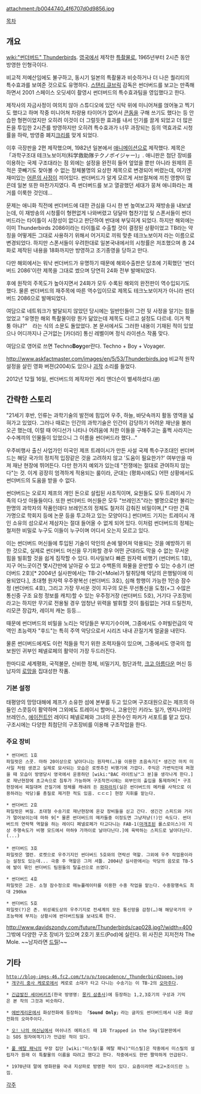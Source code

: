 attachment:/b0044740_4f6707d0d9856.jpg

[[목차]]

== 개요 ==
[[wiki:"썬더버드" Thunderbirds]]. [[영국]]에서 제작한 [[특촬물]]로, 1965년부터 2시즌 동안 방영한 인형극이다.

비교적 저예산임에도 불구하고, 동시기 일본의 특촬물과 비슷하거나 더 나은 퀄리티의 특수효과를 보여준 것으로도 유명하다. [[스탠리 큐브릭]] 감독은 썬더버드를 보고는 만족해하면서 2001 스페이스 오딧세이 촬영시 썬더버드의 특수효과팀을 영입했다고 한다.

제작사의 자금사정이 여의치 않아 스튜디오에 있던 식탁 위에 미니어쳐를 얹어놓고 찍기도 했다고 하며 작중 미니어쳐 차량용 타이어가 없어서 [[콘돔]]을 구해 쓰기도 했다는 등 안습한 형편이었지만 오히려 이것이 더 그럴듯한 효과를 내서 인기를 끌게 되었고 더 많은 돈을 투입한 2시즌를 방영하지만 오히려 특수효과가 너무 과장되는 등의 역효과로 시청률을 하락, 방영중 폐지[[크리]]를 맞게 되었다.

이후 극장판을 2편 제작했으며, 1982년 일본에서 [[애니메이션]]으로 제작했다. 제목은 「과학구조대 테크노보이저(科学救助隊テクノボイジャー)」.  애니판은 첨단 장비를 이용하는 국제 구조대라는 점 외에는 설정을 완전히 들어 엎었을 뿐만 아니라 원제의 흔적은 콧빼기도 찾아볼 수 없는 정체불명의 요상한 제목으로 변경되어 버렸는데, 여기엔 재미있는 [[어른의 사정]]이 끼어있다. 썬더버드가 알게 모르게 서브컬쳐에 끼친 영향이 많은데 일본 또한 마찬가지였다. 즉 썬더버드를 보고 열광했던 세대가 뭉쳐 애니화라는 쾌거를 이룩한 것인데... 

문제는 애니화 직전에 썬더버드에 대한 관심을 다시 한 번 높여보고자 재방송을 내보냈는데, 이 재방송의 시청률이 형편없게 나와버렸고 덩달아 협찬기업 및 스폰서들이 썬더버드라는 타이틀이 시장성이 없다고 판단하여 반대에 부딪히게 되었다. 하지만 해외에는 이미 Thunderbirds 2086이라는 타이틀로 수출할 것이 결정된 상황이었고 TB라는 약칭을 어떻게든 그대로 사용하기 위해서 어거지로 끼워 맞춘 테크노보이저 라는 이름으로 변경되었다.
하지만 스폰서들이 우려한대로 일본국내에서의 시청률은 저조했으며 총 24화로 제작된 내용을 18화까지만 방영하고 조기종영을 당하고 만다.

다만 해외에서는 워낙 썬더버드가 유명하기 때문에 해외수출판은 당초에 기획했던 '썬더버드 2086'이란 제목을 그대로 썼으며 당연히 24화 전부 발매되었다.

후에 원작의 주목도가 높아지면서 24화가 모두 수록된 해외의 완전판이 역수입되기도 했다. 물론 썬더버드의 재주목에 따른 역수입이므로 제목도 테크노보이저가 아니라 썬더버드 2086으로 발매되었다.

여담으로 네트워크가 발달되지 않았던 당시에는 일반인들이 그런 뒷 사정을 알기는 힘들었었고 "유명한 해외 특촬물이랑 뭔가 닮았는데 제목도 다르고 설정도 다르네. 이거 짝퉁 아냐?"　라는 식의 소문도 돌았었다. 본 문서에서도 그러한 내용이 기재된 적이 있었으나 어디까지나 근거없는 [카더라] 통신 레벨이며 정식 라이센스 작품 맞다.

여담으로 영어로 쓰면 Techno'''Boy'''ger란다. Techno + Boy + Voyager.

http://www.askfactmaster.com/images/en/5/53/Thunderbirds.jpg
비교적 원작 설정을 살린 영화 버젼(2004)도 있으나 [[괴작]] 소리를 들었다.

2012년 12월 16일, 썬더버드의 제작자인 게리 앤더슨이 별세하셨다.([http://blog.naver.com/leonjuhee/150154927664 #])
== 간략한 스토리 ==
"21세기 후반, 인류는 과학기술의 발전에 힘입어 우주, 하늘, 바닷속까지 활동 영역을 넓혀가고 있었다. 그러나 때로는 인간의 과학기술은 인간이 감당하기 어려운 재난을 불러오곤 했는데, 이럴 때 어디선가 나타나 어려움에 처한 이들을 구해주고는 훌쩍 사라지는 수수께끼의 인물들이 있었으니 그 이름을 썬더버드라 했다..."

우주비행사 출신 사업가인 미국인 제프 트레이시가 만든 사설 국제 특수구조대인 썬더버드는 해당 국가의 정치적 입장같은 것을 고려하지 않고 '도움이 필요한가?' 여부만을 따져 재난 현장에 뛰어든다. 다만 한가지 예외가 있는데 "전쟁에는 절대로 관여하지 않는다"는 것. 이게 굉장히 엄격하게 적용되는 룰이라, 군대는 (평화시에도) 어떤 상황에서도 썬더버드의 도움을 받을 수 없다.

썬더버드는 오로지 제프의 개인 돈으로 설립된 사조직이며, 요원들도 모두 트레이시 가족의 다섯 아들들이다. 또한 썬더버드 머신들은 모두 "브레인즈"라는 별명으로만 불리는 한명의 과학자의 작품인데다 브레인즈의 정체도 철저히 감춰진 비밀이며,[* 다만 간혹 가명으로 학회지 등에 논문 등을 투고하고 있는 모양이다.] 썬더버드 기지는 트레이시 개인 소유의 섬으로서 제삼자는 절대 들어올 수 없게 되어 있다. 이처럼 썬더버드의 정체는 철저한 비밀로 누구도 이들이 누구이며 어디서 오는지 모르고 있다.

이는 썬더버드 머신들에 투입된 기술이 악인의 손에 떨어져 악용되는 것을 예방하기 위한 것으로, 실제로 썬더버드 머신을 무기화할 경우 어떤 군대라도 막을 수 없는 무서운 힘을 빌휘할 것을 쉽게 짐작할 수 있다. 미사일보다 빠른 원자력 비행기 (썬더버드 1호), 지구 어느곳이건 몇시간만에 날아갈 수 있고 수백톤의 화물을 운반할 수 있는 수송기 (썬더버드 2호)[* 2004년 실사판에서는 TB-2(+Mole)가 탈취당해 악당의 은행털이에 이용되었다.], 초대형 원자력 우주왕복선 (썬더버드 3호), 심해 항행이 가능한 1인승 잠수정 (썬더버드 4호), 그리고 가장 무서운 것이 지구의 모든 무선통신을 도청(+그 수많은 통신중 구조 요청 정보를 캐치)할 수 있는 우주정거장 (썬더버드 5호), 거기다 구조장비라고는 하지만 무기로 전용될 경우 엄청난 위력을 발휘할 것이 틀림없는 거대 드릴전차, 리모콘 장갑차, 레이저 캐논 등등...

때문에 썬더버드의 비밀을 노리는 악당들은 부지기수이며, 그중에서도 수퍼빌런급의 악역인 초능력자 "후드"는 특히 주역 악당으로서 시리즈 내내 끈질기게 얼굴을 내민다.

물론 썬더버드에게도 이런 적들을 막기 위한 조력자들이 있으며, 그중에서도 영국의 첩보원인 귀부인 페넬로페의 활약이 가장 두드러진다.

한마디로 세계평화, 국적불문, 신비한 정체, 비밀기지, 첨단과학, [[크고 아름다운]] 머신 등 남자의 [[로망]]을 집대성한 작품.
=== 기본 설정 ===
태평양의 망망대해에 제프가 소유한 섬에 본부를 두고 있으며 구조대원으로는 제프의 아들인 스콧등이 활약하며 그외에도 트레이시 할머니, 고용인인 키라노 일가, 엔지니어인 브레인스, [[에이전트]]인 레이디 페넬로페와 그녀의 운전수인 파커가 서포트를 맡고 있다. 구조시에는 다양한 최첨단의 구조장비를 이용해 구조작업을 한다.
=== 주요 장비 ===
 * 썬더버드 1호
 파일럿은 스콧. 마하 20이상으로 날아다니는 원자력(…)을 이용한 초음속기[* 생긴건 마치 미사일 처럼 생겼고 실제로 묘사되는 모습은 로켓추진 비행기에 가깝다. 주익은 가변익인데 펴졌을 때 모습이 방영당시 영국에서 운용하던 [wiki:"BAC 라이트닝"그 분]을 생각나게 한다.]로 재난현장에 초고속으로 침투가 가능하며 구조작전시에는 외부인의 출입을 통제하며[* 구조현장에서 찌질대며 끈질기에 정체를 캐내려 든 [[파파라치]](실은 썬더버드의 메카를 사적으로 이용하려는 악당)를 총질로 제거한 적도 있음. ㄷㄷㄷ] 현장 지휘를 맡는다.

 * 썬더버드 2호
 파일럿은 버질. 초대형 수송기로 재난현장에 온갖 장비들을 싣고 간다. 생긴건 스피드와 거리가 멀어보이는데 마하 9[* 물론 썬더버드의 메카들중 이정도면 그냥저냥(!)인 속도다. 썬더버드의 연락책 역할을 하는 레이디 페넬로페가 타고다니는 FAB-1([[마개조]]된 롤스로이스)이 지상 주행속도가 비행 모드에서 마하9 가까이로 날아다닌다.]에 육박하는 스피드로 날아다닌다.(...) 
 
 * 썬더버드 3호
 파일럿은 앨런. 로켓으로 우주기지인 썬더버드 5호와의 연락선 역할. 그외에 우주 작업용이라는 설정도 있는데... 극중 주 역할은 그저 셔틀. 2004년 실사판에서는 악당의 음모로 TB-5에 발이 묶인 썬더버드 팀원들의 탈출선으로 쓰였다.

 * 썬더버드 4호
 파일럿은 고든. 소형 잠수정으로 매뉴퓰레이터를 이용한 수중 작업을 맡는다. 수중항행속도 최대 290km

 * 썬더버드 5호
 파일럿(?)은 존. 위성궤도상의 우주기지로 전세계의 모든 통신망을 감청(…)해 해당국가의 구조능력에 부치는 상황시에 썬더버드팀을 보내도록 한다.
 
http://www.davidszondy.com/future/Thunderbirds/cap028.jpg?/width=400
그밖에 다양한 구조 장비가 있으며 2호기 포드(Pod)에 실린다. 위 사진은 지저전차 The Mole. ~~남자라면 [[드릴]]!~~
== 기타 ==
 http://blog-imgs-46.fc2.com/t/o/p/topcadence/_Thunderbird2open.jpg
 * [[개구리 중사 케로로]]에서 케로로 소대가 타고 다니는 수송기는 이 TB-2의 [[오마주]]다.

 * [[긴급발진 세이버키즈]](한국 방영명: [[몽키 삼총사]])에 등장하는 1,2,3호기의 구성과 기믹은 본 작의 그것과 비슷하다.

 * [[에반게리온]]에서 화상전화에 등장하는 「'''Sound Only'''」라는 글자도 썬더버드에서 나온 화상전화의 오마주이다.

 * [[오! 나의 여신님]]에서 머쉬나즈 에피소드 때 1화 Trapped in the Sky(일본판에서는 SOS 원자여객기)가 언급된 적이 있다.

 * [[풀 메탈 패닉]]의 무장 집단 [wiki:"미스릴(풀 메탈 패닉)"미스릴]은 작중에서 미스릴의 설립자가 원래 이 특촬물의 이름을 따려고 했다고 한다. 작중에서도 한번 짤막하게 언급된다.

 * 1970년대 말에 영화판을 국내 지상파로 방영한 적이 있다. 요즘이라면 레고+조이드란 느낌.

[[각주]]
